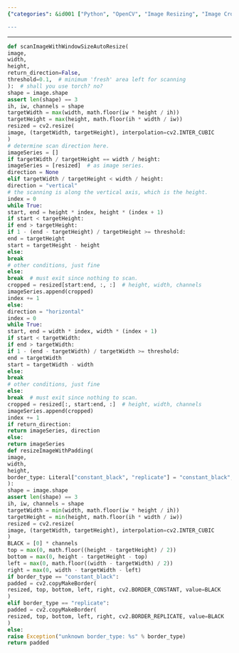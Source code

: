 ```yaml
---
{"categories": &id001 ["Python", "OpenCV", "Image Resizing", "Image Cropping", "Target Size", "Conditions", "Processing"], "category": "Image Processing", "date": "2022-09-18 11:44:45", "description": "This Python code uses OpenCV to resize and crop images according to specified conditions, ultimately processing them into smaller versions.", "tags": *id001, "title": "image resize, image padding, image scanning"}

---
```


------

```python
def scanImageWithWindowSizeAutoResize(
image,
width,
height,
return_direction=False,
threshold=0.1,  # minimum 'fresh' area left for scanning
):  # shall you use torch? no?
shape = image.shape
assert len(shape) == 3
ih, iw, channels = shape
targetWidth = max(width, math.floor(iw * height / ih))
targetHeight = max(height, math.floor(ih * width / iw))
resized = cv2.resize(
image, (targetWidth, targetHeight), interpolation=cv2.INTER_CUBIC
)
# determine scan direction here.
imageSeries = []
if targetWidth / targetHeight == width / height:
imageSeries = [resized]  # as image series.
direction = None
elif targetWidth / targetHeight < width / height:
direction = "vertical"
# the scanning is along the vertical axis, which is the height.
index = 0
while True:
start, end = height * index, height * (index + 1)
if start < targetHeight:
if end > targetHeight:
if 1 - (end - targetHeight) / targetHeight >= threshold:
end = targetHeight
start = targetHeight - height
else:
break
# other conditions, just fine
else:
break  # must exit since nothing to scan.
cropped = resized[start:end, :, :]  # height, width, channels
imageSeries.append(cropped)
index += 1
else:
direction = "horizontal"
index = 0
while True:
start, end = width * index, width * (index + 1)
if start < targetWidth:
if end > targetWidth:
if 1 - (end - targetWidth) / targetWidth >= threshold:
end = targetWidth
start = targetWidth - width
else:
break
# other conditions, just fine
else:
break  # must exit since nothing to scan.
cropped = resized[:, start:end, :]  # height, width, channels
imageSeries.append(cropped)
index += 1
if return_direction:
return imageSeries, direction
else:
return imageSeries
def resizeImageWithPadding(
image,
width,
height,
border_type: Literal["constant_black", "replicate"] = "constant_black",
):
shape = image.shape
assert len(shape) == 3
ih, iw, channels = shape
targetWidth = min(width, math.floor(iw * height / ih))
targetHeight = min(height, math.floor(ih * width / iw))
resized = cv2.resize(
image, (targetWidth, targetHeight), interpolation=cv2.INTER_CUBIC
)
BLACK = [0] * channels
top = max(0, math.floor((height - targetHeight) / 2))
bottom = max(0, height - targetHeight - top)
left = max(0, math.floor((width - targetWidth) / 2))
right = max(0, width - targetWidth - left)
if border_type == "constant_black":
padded = cv2.copyMakeBorder(
resized, top, bottom, left, right, cv2.BORDER_CONSTANT, value=BLACK
)
elif border_type == "replicate":
padded = cv2.copyMakeBorder(
resized, top, bottom, left, right, cv2.BORDER_REPLICATE, value=BLACK
)
else:
raise Exception("unknown border_type: %s" % border_type)
return padded

```

